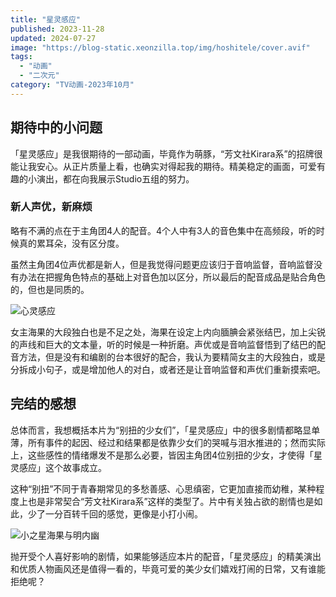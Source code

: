 ```yaml
---
title: "星灵感应"
published: 2023-11-28
updated: 2024-07-27
image: "https://blog-static.xeonzilla.top/img/hoshitele/cover.avif"
tags:
  - "动画"
  - "二次元"
category: "TV动画-2023年10月"
---
```


## 期待中的小问题
「星灵感应」是我很期待的一部动画，毕竟作为萌豚，“芳文社Kirara系”的招牌很能让我安心。从正片质量上看，也确实对得起我的期待。精美稳定的画面，可爱有趣的小演出，都在向我展示Studio五组的努力。

### 新人声优，新麻烦
略有不满的点在于主角团4人的配音。4个人中有3人的音色集中在高频段，听的时候真的累耳朵，没有区分度。

虽然主角团4位声优都是新人，但是我觉得问题更应该归于音响监督，音响监督没有办法在把握角色特点的基础上对音色加以区分，所以最后的配音成品是贴合角色的，但也是同质的。

<Image src="https://blog-static.xeonzilla.top/img/hoshitele/01.avif" alt="心灵感应" format="avif" quality="high" inferSize />

女主海果的大段独白也是不足之处，海果在设定上内向腼腆会紧张结巴，加上尖锐的声线和巨大的文本量，听的时候是一种折磨。声优或是音响监督悟到了结巴的配音方法，但是没有和编剧的台本很好的配合，我认为要精简女主的大段独白，或是分拆成小句子，或是增加他人的对白，或者还是让音响监督和声优们重新摸索吧。

## 完结的感想
总体而言，我想概括本片为“别扭的少女们”，「星灵感应」中的很多剧情都略显单薄，所有事件的起因、经过和结果都是依靠少女们的哭喊与泪水推进的；然而实际上，这些感性的情绪爆发不是那么必要，皆因主角团4位别扭的少女，才使得「星灵感应」这个故事成立。

这种“别扭”不同于青春期常见的多愁善感、心思缜密，它更加直接而幼稚，某种程度上也是非常契合“芳文社Kirara系”这样的类型了。片中有关独占欲的剧情也是如此，少了一分百转千回的感觉，更像是小打小闹。

<Image src="https://blog-static.xeonzilla.top/img/hoshitele/02.avif" alt="小之星海果与明内幽" format="avif" quality="high" inferSize />

抛开受个人喜好影响的剧情，如果能够适应本片的配音，「星灵感应」的精美演出和优质人物画风还是值得一看的，毕竟可爱的美少女们嬉戏打闹的日常，又有谁能拒绝呢？
